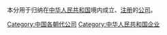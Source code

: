 本分用于归纳在[[中华人民共和国|中华人民共和国]]境内成立、[[注册|注册]]的[[公司|公司]]。

[[Category:中国各朝代公司|Category:中国各朝代公司]]
[[Category:中华人民共和国企业|Category:中华人民共和国企业]]